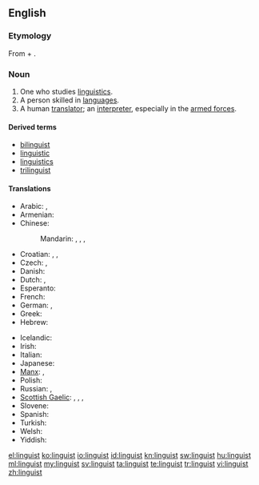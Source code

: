 {{wikipedia|dab=linguist}}
{{also|Linguist}}
==English==

===Etymology===
From {{etyl|la}} {{term|lingua||tongue|lang=la}} + {{term|-ist}}.

===Noun===
{{en-noun}}

# One who studies [[linguistics]].
# A person skilled in [[language]]s.
# A human [[translator]]; an [[interpreter]], especially in the [[armed forces]].

====Derived terms====
* [[bilinguist]]
* [[linguistic]]
* [[linguistics]]
* [[trilinguist]]

====Translations====
{{trans-top|one who studies linguistics}}
* Arabic: {{t|ar|لغوي|m|tr=lughawiy}},  {{t|ar|عالم لغوي|m|tr=3aalim lughawiy}}
* Armenian: {{t-|hy|լեզվաբան|tr=lezvaban}}
* Chinese:
*: Mandarin: {{t|cmn|語言學家|sc=Hani}},  {{t|cmn|语言学家|tr=yǔyán xuéjiā|sc=Hani}},  {{t|cmn|語言學者|sc=Hani}},  {{t|cmn|语言学者|tr=yǔyán xuézhě|sc=Hani}}
* Croatian: {{t-|hr|lingvist|m|alt=lìngvist}}, {{t|hr|lingvistica|f|alt=lingvìstica}}, {{t-|hr|jezikoslovac|m|alt=jezikoslóvac}}
* Czech: {{t-|cs|jazykovědec|m}}, {{t-|cs|lingvista|m}}
* Danish: {{t-|da|lingvist|m|f}}
* Dutch: {{t+|nl|taalkundige|m|f}}, {{t+|nl|linguïst|m}}
* Esperanto: {{t-|eo|lingvisto|xs=Esperanto}}
* French: {{t+|fr|linguiste}}
* German: {{t|de|Sprachwissenschaftler|m}}, {{t+|de|Linguist|m}}
* Greek: {{t+|el|γλωσσολόγος|m|f}}
* Hebrew: {{t+|he|בלשן|m|tr=balshan}}
{{trans-mid}}
* Icelandic: {{t-|is|málvísindamaður|m}}
* Irish: {{t|ga|teangeolaí|m}}
* Italian: {{t-|it|linguista|m|f}}
* Japanese: {{t|ja|言語学者|tr=げんごがくしゃ, gengogakusha}}
* [[Manx]]: {{t|gv|çhengeyder|m}}, {{t|gv|glareydagh|m}}
* Polish: {{t|pl|językoznawca}}
* Russian: {{t+|ru|лингвист|m|tr=lingvíst}},  {{t+|ru|языковед|m|tr=jazykovéd}}
* [[Scottish Gaelic]]: {{t|gd|cainntear|m}}, {{t|gd|cànanaiche|m}}, {{t|gd|teangaiche|m}}, {{t|gd|teangair|m}}
* Slovene: {{t+|sl|jezikoslovec}}
* Spanish: {{t-|es|lingüista|m|f}}
* Turkish: {{t+|tr|dilbilimci}}
* Welsh: {{t|cy|ieithydd|m}}
* Yiddish: {{t|yi|לינגוויסט|m|tr=lingvist|sc=yi-Hebr}}
{{trans-bottom}}

[[el:linguist]]
[[ko:linguist]]
[[io:linguist]]
[[id:linguist]]
[[kn:linguist]]
[[sw:linguist]]
[[hu:linguist]]
[[ml:linguist]]
[[my:linguist]]
[[sv:linguist]]
[[ta:linguist]]
[[te:linguist]]
[[tr:linguist]]
[[vi:linguist]]
[[zh:linguist]]